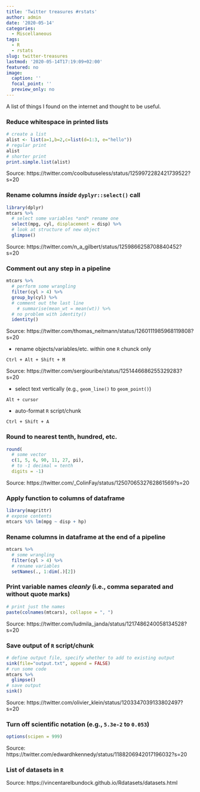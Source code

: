 ---
title: 'Twitter treasures #rstats'
author: admin
date: '2020-05-14'
categories:
  - Miscellaneous
tags:
  - R
  - rstats
slug: twitter-treasures
lastmod: '2020-05-14T17:19:09+02:00'
featured: no
image:
  caption: ''
  focal_point: ''
  preview_only: no
---

A list of things I found on the internet and thought to be useful.

### Reduce whitespace in printed lists

```{r}
# create a list
alist <- list(a=1,b=2,c=list(d=1:3, e="hello"))
# regular print
alist
# shorter print
print.simple.list(alist)
```

Source: https://twitter.com/coolbutuseless/status/1259972282421739522?s=20

### Rename columns *inside* `dyplyr::select()` call 

```{r message=FALSE, warning=FALSE}
library(dplyr)
mtcars %>% 
  # select some variables *and* rename one
  select(mpg, cyl, displacement = disp) %>% 
  # look at structure of new object
  glimpse()

```

Source: https://twitter.com/n_a_gilbert/status/1259866258708840452?s=20

### Comment out any step in a pipeline 

```{r}
mtcars %>% 
  # perform some wrangling
  filter(cyl > 4) %>% 
  group_by(cyl) %>% 
  # comment out the last line
    # summarise(mean_wt = mean(wt)) %>% 
  # no problem with identity()
  identity()
```

Source: https://twitter.com/thomas_neitmann/status/1260111985968119808?s=20

- rename objects/variables/etc. within one `R` chunck only

```
Ctrl + Alt + Shift + M
```

Source: https://twitter.com/sergiouribe/status/1251446686255329283?s=20

- select text vertically (e.g., `geom_line()` to `geom_point()`)

```
Alt + cursor
```

- auto-format `R` script/chunk

```
Ctrl + Shift + A
```

### Round to nearest tenth, hundred, etc.

```{r}
round(
  # some vector
  c(1, 5, 6, 90, 11, 27, pi),
  # to -1 decimal = tenth
  digits = -1)
```

Source: https://twitter.com/_ColinFay/status/1250706532762861569?s=20

### Apply function to columns of dataframe

```{r}
library(magrittr)
# expose contents
mtcars %$% lm(mpg ~ disp + hp)
```

### Rename columns in dataframe at the end of a pipeline

```{r}
mtcars %>% 
  # some wrangling
  filter(cyl > 4) %>% 
  # rename variables
  setNames(., 1:dim(.)[2])
```

### Print variable names *cleanly* (i.e., comma separated and without quote marks)

```{r}
# print just the names
paste(colnames(mtcars), collapse = ", ") 
```

Source: https://twitter.com/ludmila_janda/status/1217486240058134528?s=20

### Save output of `R` script/chunk

```{r}
# define output file, specify whether to add to existing output
sink(file="output.txt", append = FALSE)
# run some code
mtcars %>% 
  glimpse()
# save output
sink()
```

Source: https://twitter.com/olivier_klein/status/1203347039133802497?s=20

### Turn off scientific notation (e.g., `5.3e-2` to `0.053`)

```{r}
options(scipen = 999)
```

Source: https://twitter.com/edwardhkennedy/status/1188206942017196032?s=20

### List of datasets in `R`

Source: https://vincentarelbundock.github.io/Rdatasets/datasets.html

